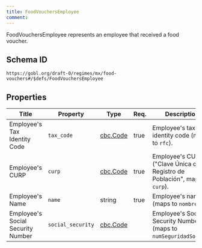 ```yaml
---
title: FoodVouchersEmployee
comment: 
---
```


FoodVouchersEmployee represents an employee that received a food voucher.

## Schema ID

`https://gobl.org/draft-0/regimes/mx/food-vouchers#/$defs/FoodVouchersEmployee`

## Properties

| Title                             | Property          | Type                          | Req. | Description                                                               |
|-----------------------------------|-------------------|-------------------------------|------|---------------------------------------------------------------------------|
| Employee's Tax Identity Code      | `tax_code`        | [cbc.Code](/draft-0/cbc/code) | true | Employee's tax identity code (maps to `rfc`).                             |
| Employee's CURP                   | `curp`            | [cbc.Code](/draft-0/cbc/code) | true | Employee's CURP ("Clave Única de Registro de Población", maps to `curp`). |
| Employee's Name                   | `name`            | string                        | true | Employee's name (maps to `nombre`).                                       |
| Employee's Social Security Number | `social_security` | [cbc.Code](/draft-0/cbc/code) |      | Employee's Social Security Number (maps to `numSeguridadSocial`).         |

